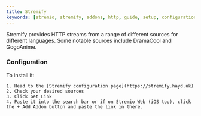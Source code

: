 ```yaml
---
title: Stremify
keywords: [stremio, stremify, addons, http, guide, setup, configuration, install, link]
---
```



<StremioAddonButtons id="stremify" manifest="https://stremify.hayd.uk/manifest.json" configurable={true} source="https://github.com/stremify/stremify" /> 

Stremify provides HTTP streams from a range of different sources for different languages. 
Some notable sources include DramaCool and GogoAnime. 

<h3>Configuration</h3>

To install it: 
    
    1. Head to the [Stremify configuration page](https://stremify.hayd.uk) 
    2. Check your desired sources 
    3. Click Get Link 
    4. Paste it into the search bar or if on Stremio Web (iOS too), click the + Add Addon button and paste the link in there.

